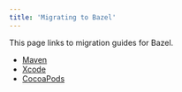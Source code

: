 ```yaml
---
title: 'Migrating to Bazel'
---
```


This page links to migration guides for Bazel.

*  [Maven](/versions/7.5.0/migrate/maven)
*  [Xcode](/versions/7.5.0/migrate/xcode)
*  [CocoaPods](/versions/7.5.0/migrate/cocoapods)
